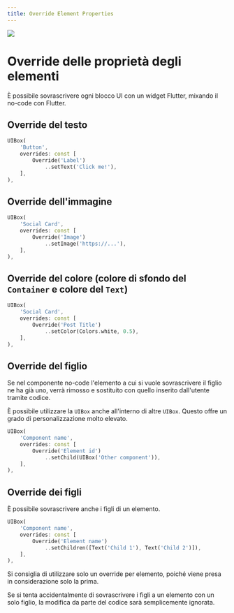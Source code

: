 ```yaml
---
title: Override Element Properties
---
```


![](https://fftefqqvfkkewuokofds.supabase.co/storage/v1/object/public/theta-assets/covers/node_overrides_feature.svg)

# Override delle proprietà degli elementi

È possibile sovrascrivere ogni blocco UI con un widget Flutter, mixando il no-code con Flutter.

## Override del testo

```dart
UIBox(
    'Button',
    overrides: const [
        Override('Label')
            ..setText('Click me!'),
    ],
),
```

## Override dell'immagine

```dart
UIBox(
    'Social Card',
    overrides: const [
        Override('Image')
            ..setImage('https://...'),
    ],
),
```

## Override del colore (colore di sfondo del `Container` e colore del `Text`)

```dart
UIBox(
    'Social Card',
    overrides: const [
        Override('Post Title')
            ..setColor(Colors.white, 0.5),
    ],
),
```

## Override del figlio

Se nel componente no-code l'elemento a cui si vuole sovrascrivere il figlio ne ha già uno, 
verrà rimosso e sostituito con quello inserito dall'utente tramite codice.

È possibile utilizzare la `UIBox` anche all'interno di altre `UIBox`. Questo offre un grado di personalizzazione molto elevato.

```dart
UIBox(
    'Component name',
    overrides: const [
        Override('Element id')
            ..setChild(UIBox('Other component')),
    ],
),
```

## Override dei figli

È possibile sovrascrivere anche i figli di un elemento. 

```dart
UIBox(
    'Component name',
    overrides: const [
        Override('Element name')
            ..setChildren([Text('Child 1'), Text('Child 2')]),
    ],
),
```

<Warning>Si consiglia di utilizzare solo un override per elemento, poiché viene presa in considerazione solo la prima.</Warning>

<Warning>Se si tenta accidentalmente di sovrascrivere i figli a un elemento con un solo figlio, la modifica da parte del codice sarà semplicemente ignorata.</Warning>
